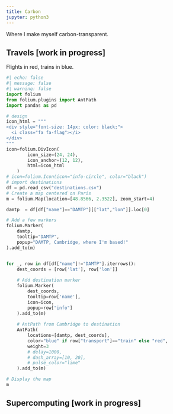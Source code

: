 ```yaml
---
title: Carbon
jupyter: python3
---
```

Where I make myself carbon-transparent.

## Travels [work in progress]
Flights in red, trains in blue.
```python
#| echo: false
#| message: false
#| warning: false
import folium
from folium.plugins import AntPath
import pandas as pd

# design
icon_html = """
<div style="font-size: 14px; color: black;">
  <i class="fa fa-flag"></i>
</div>
"""
icon=folium.DivIcon(
        icon_size=(24, 24),
        icon_anchor=(12, 12),
        html=icon_html
    )
# icon=folium.Icon(icon="info-circle", color="black")
# import destinations
df = pd.read_csv("destinations.csv")
# Create a map centered on Paris
m = folium.Map(location=[48.8566, 2.3522], zoom_start=4)

damtp  = df[df["name"]=="DAMTP"][["lat","lon"]].loc[0]

# Add a few markers
folium.Marker(
    damtp,
    tooltip="DAMTP",
    popup="DAMTP, Cambridge, where I'm based!"
).add_to(m)


for _, row in df[df["name"]!="DAMTP"].iterrows():
    dest_coords = [row['lat'], row['lon']]
    
    # Add destination marker
    folium.Marker(
        dest_coords,
        tooltip=row['name'],
        icon=icon,
        popup=row["info"]
    ).add_to(m)
    
    # AntPath from Cambridge to destination
    AntPath(
        locations=[damtp, dest_coords],
        color="blue" if row["transport"]=="train" else "red",
        weight=3
        # delay=1000,
        # dash_array=[10, 20],
        # pulse_color="lime"
    ).add_to(m)

# Display the map
m
```

## Supercomputing [work in progress]